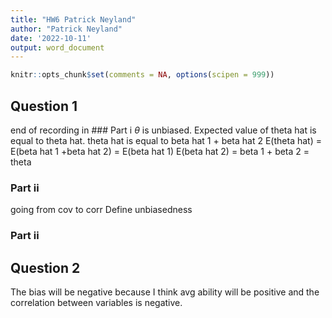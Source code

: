```yaml
---
title: "HW6 Patrick Neyland"
author: "Patrick Neyland"
date: '2022-10-11'
output: word_document
---
```


```r
knitr::opts_chunk$set(comments = NA, options(scipen = 999))
```

## Question 1

end of recording in 
### Part i
$\theta$ is unbiased. Expected value of theta hat is equal to theta hat. 
theta hat is equal to beta hat 1 + beta hat 2
E(theta hat) = E(beta hat 1 +beta hat 2)
= E(beta hat 1) E(beta hat 2)
= beta 1 + beta 2 = theta

### Part ii
going from cov to corr
Define unbiasedness

### Part ii



## Question 2

The bias will be negative because I think avg ability will be positive and the correlation between variables is negative. 

